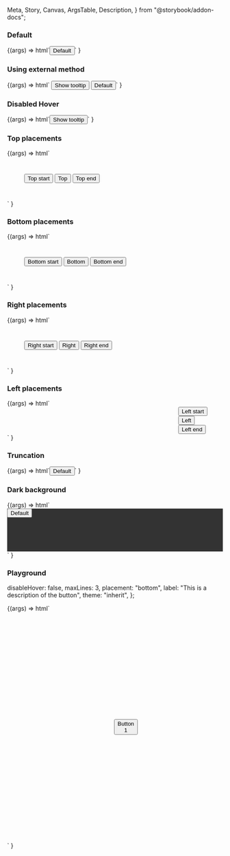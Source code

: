   Meta,
  Story,
  Canvas,
  ArgsTable,
  Description,
} from "@storybook/addon-docs";

<Meta title="Web Components/Tooltip" component="ic-tooltip" />

<Description markdown={readme} />

### Default

<Canvas>
  <Story name="Default" height="100px" parameters={{ loki: { skip: true } }}>
    {(args) =>
      html`<ic-tooltip
        label="This is a description of the button"
        target="test-button-default"
        id="ic-tooltip-test-button-default"
        ><button
          id="test-button-default"
          aria-describedby="ic-tooltip-test-button-default"
        >
          Default
        </button></ic-tooltip
      >`
    }
  </Story>
</Canvas>

### Using external method

<Canvas>
  <Story
    name="Using external method"
    height="100px"
    parameters={{ loki: { skip: true } }}
  >
    {(args) =>
      html`<script>
          let display = true;
          document
            .querySelector("#clickMe")
            .addEventListener("click", handleDisplay);
          const tooltip = document.querySelector("ic-tooltip");
          function handleDisplay() {
            tooltip.displayTooltip(display, display);
            display = !display;
          }
        </script>
        <button id="clickMe">Show tooltip</button>
        <ic-tooltip
          label="This is a description of the button"
          target="test-button-default"
          id="ic-tooltip-test-button-default"
          ><button
            id="test-button-default"
            aria-describedby="ic-tooltip-test-button-default"
          >
            Default
          </button></ic-tooltip
        >`
    }
  </Story>
</Canvas>

### Disabled Hover

<Canvas>
  <Story
    name="Disabled Hover"
    height="100px"
    parameters={{ loki: { skip: true } }}
  >
    {(args) =>
      html`<ic-tooltip
        label="This shows 'Code' has been copied"
        target="test-button-disable-hover"
        id="ic-tooltip-test-button-disable-hover"
        disable-hover="true"
        ><button
          id="test-button-disable-hover"
          aria-describedby="ic-tooltip-test-button-disable-hover"
          onclick="navigator.clipboard.writeText('Code')"
        >
          Show tooltip
        </button></ic-tooltip
      >`
    }
  </Story>
</Canvas>

### Top placements

<Canvas>
  <Story name="Top placements" parameters={{ loki: { skip: true } }}>
    {(args) =>
      html` <div style="margin: 40px">
        <ic-tooltip
          placement="top-start"
          label="This is a description of the button"
          id="ic-tooltip-test-button-top-start"
          target="test-button-top-start"
        >
          <button
            id="test-button-top-start"
            aria-describedby="ic-tooltip-test-button-top-start"
          >
            Top start
          </button>
        </ic-tooltip>
        <ic-tooltip
          placement="top"
          label="This is a description of the button"
          id="ic-tooltip-test-button-top"
          target="test-button-top"
        >
          <button
            id="test-button-top"
            aria-describedby="ic-tooltip-test-button-top"
          >
            Top
          </button>
        </ic-tooltip>
        <ic-tooltip
          placement="top-end"
          label="This is a description of the button"
          id="ic-tooltip-test-button-top-end"
          target="test-button-top-end"
        >
          <button
            id="test-button-top-end"
            aria-describedby="ic-tooltip-test-button-top-end"
          >
            Top end
          </button></ic-tooltip
        >
      </div>`
    }
  </Story>
</Canvas>

### Bottom placements

<Canvas>
  <Story name="Bottom placements" parameters={{ loki: { skip: true } }}>
    {(args) =>
      html` <div style="margin: 40px">
        <ic-tooltip
          placement="bottom-start"
          label="This is a description of the button"
          id="ic-tooltip-test-button-bottom-start"
          target="test-button-bottom-start"
        >
          <button
            id="test-button-bottom-start"
            aria-describedby="ic-tooltip-test-button-bottom-start"
          >
            Bottom start
          </button>
        </ic-tooltip>
        <ic-tooltip
          placement="bottom"
          label="This is a description of the button"
          id="ic-tooltip-test-button-bottom"
          target="test-button-bottom"
        >
          <button
            id="test-button-bottom"
            aria-describedby="ic-tooltip-test-button-bottom"
          >
            Bottom
          </button>
        </ic-tooltip>
        <ic-tooltip
          placement="bottom-end"
          label="This is a description of the button"
          id="ic-tooltip-test-button-bottom-end"
          target="test-button-bottom-end"
        >
          <button
            id="test-button-bottom-end"
            aria-describedby="ic-tooltip-test-button-bottom-end"
          >
            Bottom end
          </button></ic-tooltip
        >
      </div>`
    }
  </Story>
</Canvas>

### Right placements

<Canvas>
  <Story name="Right placements" parameters={{ loki: { skip: true } }}>
    {(args) =>
      html` <div style="margin: 40px">
        <ic-tooltip
          placement="right-start"
          label="This is a description of the button"
          id="ic-tooltip-test-button-right-start"
          target="test-button-right-start"
        >
          <button
            id="test-button-right-start"
            aria-describedby="ic-tooltip-test-button-right-start"
          >
            Right start
          </button>
        </ic-tooltip>
        <ic-tooltip
          placement="right"
          label="This is a description of the button"
          id="ic-tooltip-test-button-right"
          target="test-button-right"
        >
          <button
            id="test-button-right"
            aria-describedby="ic-tooltip-test-button-right"
          >
            Right
          </button>
        </ic-tooltip>
        <ic-tooltip
          placement="right-end"
          label="This is a description of the button"
          id="ic-tooltip-test-button-right-end"
          target="test-button-right-end"
        >
          <button
            id="test-button-right-end"
            aria-describedby="ic-tooltip-test-button-right-end"
          >
            Right end
          </button></ic-tooltip
        >
      </div>`
    }
  </Story>
</Canvas>

### Left placements

<Canvas>
  <Story name="Left placements" parameters={{ loki: { skip: true } }}>
    {(args) =>
      html` <div style="margin-left: 400px">
        <ic-tooltip
          placement="left-start"
          label="This is a description of the button"
          id="ic-tooltip-test-button-left-start"
          target="test-button-left-start"
        >
          <button
            id="test-button-left-start"
            aria-describedby="ic-tooltip-test-button-left-start"
          >
            Left start
          </button>
        </ic-tooltip>
        <ic-tooltip
          placement="left"
          label="This is a description of the button"
          id="ic-tooltip-test-button-left"
          target="test-button-left"
        >
          <button
            id="test-button-left"
            aria-describedby="ic-tooltip-test-button-left"
          >
            Left
          </button>
        </ic-tooltip>
        <ic-tooltip
          placement="left-end"
          label="This is a description of the button"
          id="ic-tooltip-test-button-left-end"
          target="test-button-left-end"
        >
          <button
            id="test-button-left-end"
            aria-describedby="ic-tooltip-test-button-left-end"
          >
            Left end
          </button></ic-tooltip
        >
      </div>`
    }
  </Story>
</Canvas>

### Truncation

<Canvas>
  <Story name="Truncation" height="100px" parameters={{ loki: { skip: true } }}>
    {(args) =>
      html`<ic-tooltip
        label="This is a body of text that is truncated to three lines within a tooltip. It has been truncated based on the max-lines property. The number of lines in the text is clamped to the number passed through the max-lines property."
        target="test-button-truncation"
        max-lines="3"
        id="ic-tooltip-test-button-truncation"
        ><button
          id="test-button-truncation"
          aria-describedby="ic-tooltip-test-button-truncation"
        >
          Default
        </button></ic-tooltip
      >`
    }
  </Story>
</Canvas>

### Dark background

<Canvas>
  <Story name="Dark background" parameters={{ loki: { skip: true } }}>
    {(args) =>
      html`<div style="height: 100px;background-color:#333333;">
        <ic-tooltip
          label="This is a description of the button"
          id="ic-tooltip-test-button-dark"
          target="test-button-dark"
        >
          <button
            id="test-button-dark"
            aria-describedby="ic-tooltip-test-button-dark"
          >
            Default
          </button>
        </ic-tooltip>
      </div>`
    }
  </Story>
</Canvas>

### Playground

  disableHover: false,
  maxLines: 3,
  placement: "bottom",
  label: "This is a description of the button",
  theme: "inherit",
};

<Canvas>
  <Story
    args={defaultArgs}
    argTypes={{
      placement: {
        options: [
          "bottom",
          "top-start",
          "top",
          "top-end",
          "right-start",
          "right",
          "right-end",
          "bottom-end",
          "bottom-start",
          "left-end",
          "left",
          "left-start",
        ],
        control: { type: "select" },
      },
      theme: {
        options: ["inherit", "light", "dark"],
        control: { type: "inline-radio" },
      },
    }}
    name="Playground"
    parameters={{ loki: { skip: true } }}
  >
    {(args) =>
      html`<div style="margin: 250px">
        <ic-tooltip
          label=${args.label}
          placement=${args.placement}
          max-lines=${args.maxLines}
          disable-hover=${args.disableHover}
          id="ic-tooltip-test-button-default"
          target="button-id"
          theme=${args.theme}
        >
          <button
            id="button-id"
            aria-describedby="ic-tooltip-test-button-default"
          >
            Button 1
          </button>
        </ic-tooltip>
      </div> `
    }
  </Story>
</Canvas>
